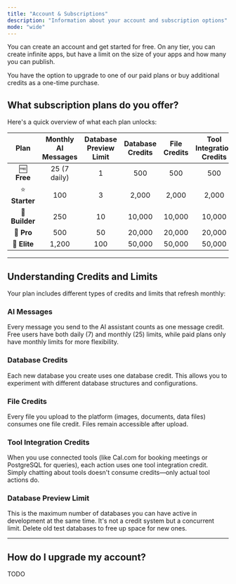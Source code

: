 ```yaml
---
title: "Account & Subscriptions"
description: "Information about your account and subscription options"
mode: "wide"
---
```


You can create an account and get started for free. On any tier, you can create infinite apps, but have a limit on the size of your apps and how many you can publish.

You have the option to upgrade to one of our paid plans or buy additional credits as a one-time purchase.

## What subscription plans do you offer?

Here's a quick overview of what each plan unlocks:

| Plan           | Monthly AI Messages | Database Preview Limit | Database Credits | File Credits | Tool Integration Credits |
| :------------: | :-----------------: | :--------------------: | :--------------: | :----------: | :----------------------: |
| 🆓 **Free**    | 25 (7 daily)        | 1                      | 500              | 500          | 500                      |
| ⭐ **Starter**  | 100                 | 3                      | 2,000            | 2,000        | 2,000                    |
| 🚀 **Builder** | 250                 | 10                     | 10,000           | 10,000       | 10,000                   |
| 💎 **Pro**     | 500                 | 50                     | 20,000           | 20,000       | 20,000                   |
| 👑 **Elite**   | 1,200               | 100                    | 50,000           | 50,000       | 50,000                   |

---

## Understanding Credits and Limits

Your plan includes different types of credits and limits that refresh monthly:

### AI Messages

Every message you send to the AI assistant counts as one message credit. Free users have both daily (7) and monthly (25) limits, while paid plans only have monthly limits for more flexibility.

### Database Credits

Each new database you create uses one database credit. This allows you to experiment with different database structures and configurations.

### File Credits

Every file you upload to the platform (images, documents, data files) consumes one file credit. Files remain accessible after upload.

### Tool Integration Credits

When you use connected tools (like Cal.com for booking meetings or PostgreSQL for queries), each action uses one tool integration credit. Simply chatting about tools doesn't consume credits—only actual tool actions do.

### Database Preview Limit

This is the maximum number of databases you can have active in development at the same time. It's not a credit system but a concurrent limit. Delete old test databases to free up space for new ones.

---

## How do I upgrade my account?

TODO